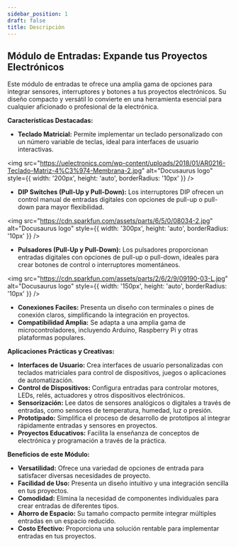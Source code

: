 ```yaml
---
sidebar_position: 1
draft: false
title: Descripción
---
```


## Módulo de Entradas: Expande tus Proyectos Electrónicos

Este módulo de entradas te ofrece una amplia gama de opciones para integrar sensores, interruptores y botones a tus proyectos electrónicos. Su diseño compacto y versátil lo convierte en una herramienta esencial para cualquier aficionado o profesional de la electrónica.

**Características Destacadas:**

* **Teclado Matricial:**  Permite implementar un teclado personalizado con un número variable de teclas, ideal para interfaces de usuario interactivas.

<img 
  src="https://uelectronics.com/wp-content/uploads/2018/01/AR0216-Teclado-Matriz-4%C3%974-Membrana-2.jpg" 
  alt="Docusaurus logo" 
  style={{
    width: '200px',
    height: 'auto',
    borderRadius: '10px'
  }}
/>

* **DIP Switches (Pull-Up y Pull-Down):** Los interruptores DIP ofrecen un control manual de entradas digitales con opciones de pull-up o pull-down para mayor flexibilidad.

<img 
  src="https://cdn.sparkfun.com/assets/parts/6/5/0/08034-2.jpg" 
  alt="Docusaurus logo" 
  style={{
    width: '300px',
    height: 'auto',
    borderRadius: '10px'
  }}
/>

* **Pulsadores (Pull-Up y Pull-Down):** Los pulsadores proporcionan entradas digitales con opciones de pull-up o pull-down, ideales para crear botones de control o interruptores momentáneos.

<img 
  src="https://cdn.sparkfun.com/assets/parts/2/6/2/9/09190-03-L.jpg" 
  alt="Docusaurus logo" 
  style={{
    width: '150px',
    height: 'auto',
    borderRadius: '10px'
  }}
/>


* **Conexiones Faciles:**  Presenta un diseño con terminales o pines de conexión claros, simplificando la integración en proyectos.
* **Compatibilidad Amplia:**  Se adapta a una amplia gama de microcontroladores, incluyendo Arduino, Raspberry Pi y otras plataformas populares.



**Aplicaciones Prácticas y Creativas:**

* **Interfaces de Usuario:**  Crea interfaces de usuario personalizadas con teclados matriciales para control de dispositivos, juegos o aplicaciones de automatización.
* **Control de Dispositivos:**  Configura entradas para controlar motores, LEDs, relés, actuadores y otros dispositivos electrónicos.
* **Sensorización:**  Lee datos de sensores analógicos o digitales a través de entradas, como sensores de temperatura, humedad, luz o presión.
* **Prototipado:**  Simplifica el proceso de desarrollo de prototipos al integrar rápidamente entradas y sensores en proyectos.
* **Proyectos Educativos:**  Facilita la enseñanza de conceptos de electrónica y programación a través de la práctica.

**Beneficios de este Módulo:**

* **Versatilidad:**  Ofrece una variedad de opciones de entrada para satisfacer diversas necesidades de proyecto.
* **Facilidad de Uso:**  Presenta un diseño intuitivo y una integración sencilla en tus proyectos.
* **Comodidad:**  Elimina la necesidad de componentes individuales para crear entradas de diferentes tipos.
* **Ahorro de Espacio:**  Su tamaño compacto permite integrar múltiples entradas en un espacio reducido.
* **Costo Efectivo:**  Proporciona una solución rentable para implementar entradas en tus proyectos.